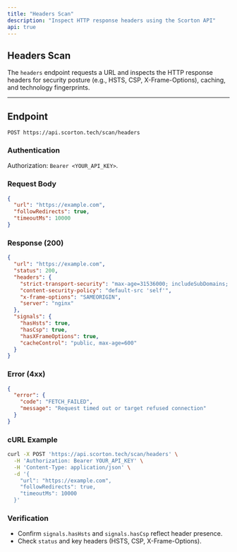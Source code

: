 ```yaml
---
title: "Headers Scan"
description: "Inspect HTTP response headers using the Scorton API"
api: true
---
```


## Headers Scan

The `headers` endpoint requests a URL and inspects the HTTP response headers for security posture (e.g., HSTS, CSP, X-Frame-Options), caching, and technology fingerprints.

---

## Endpoint

`POST https://api.scorton.tech/scan/headers`

### Authentication

Authorization: `Bearer <YOUR_API_KEY>`.

### Request Body

```json
{
  "url": "https://example.com",
  "followRedirects": true,
  "timeoutMs": 10000
}
```

### Response (200)

```json
{
  "url": "https://example.com",
  "status": 200,
  "headers": {
    "strict-transport-security": "max-age=31536000; includeSubDomains; preload",
    "content-security-policy": "default-src 'self'",
    "x-frame-options": "SAMEORIGIN",
    "server": "nginx"
  },
  "signals": {
    "hasHsts": true,
    "hasCsp": true,
    "hasXFrameOptions": true,
    "cacheControl": "public, max-age=600"
  }
}
```

### Error (4xx)

```json
{
  "error": {
    "code": "FETCH_FAILED",
    "message": "Request timed out or target refused connection"
  }
}
```

### cURL Example

```bash
curl -X POST 'https://api.scorton.tech/scan/headers' \
  -H 'Authorization: Bearer YOUR_API_KEY' \
  -H 'Content-Type: application/json' \
  -d '{
    "url": "https://example.com",
    "followRedirects": true,
    "timeoutMs": 10000
  }'
```

### Verification

- Confirm `signals.hasHsts` and `signals.hasCsp` reflect header presence.
- Check `status` and key headers (HSTS, CSP, X-Frame-Options).

